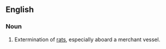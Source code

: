 ==English==

===Noun===
{{en-noun}}

# {{jocular|or|nonstandard}} Extermination of [[rat]]s, especially aboard a merchant vessel.